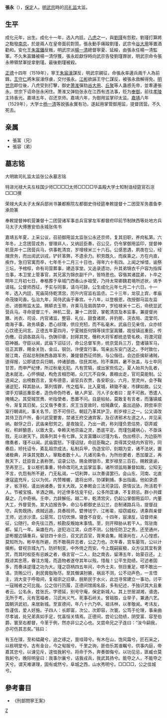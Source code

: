 '''張永'''（{{bd|1465年||1529年}}），[[保定|保定]]人。[[明武宗|明武宗]]時的[[司礼监|司礼监]]太监。

== 生平 ==
成化元年，出生。成化十一年，选入内廷。[[八虎|八虎]]之一，與[[劉瑾|劉瑾]]有怨懟，劉瑾打算將之黜發[[南京|南京]]，於是兩人在皇帝面前對質。張永動手痛毆劉瑾，武宗令[[谷大用|谷大用]]等置酒勸和。安化王[[朱寘鐇|朱寘鐇]]反叛，明武宗派[[楊一清|楊一清]]總督寧夏、延綏，由張永任楊一清監軍。不久朱寘鐇被楊一清俘獲，張永趁獻俘時向武宗告發劉瑾罪狀，明武宗命令張永帶領禁軍捉拿劉瑾。最後劉瑾被殺。

[[正德_(明武宗)|正德]]十四年（1519年），寧王[[朱宸濠|朱宸濠]]謀反，明武宗親征，命張永率邊兵兩千人為前鋒。[[王守仁|王守仁]]將朱宸濠俘虜，交付張永。[[江彬_(明朝)|江彬]]欲誣王守仁謀反，被張永救解得免。[[明世宗|明世宗]]即位後，八虎受到打擊，御史[[萧淮|萧淮]]彈劾[[谷大用|谷大用]]、[[丘聚|丘聚]]等人蛊惑先帝，並牽連張永。世宗下诏命张永闲住。萧淮又弹劾张永在江西有违法事，贬为[[奉御|奉御]]，前往[[明孝陵|孝陵]]主持香光。嘉靖五年，召还京师。嘉靖六年，为御用监掌印太监。[[嘉靖|嘉靖]]八年（1529年），大学士[[杨一清|杨一清]]等說張永實有功，遂起用掌管御用监，提督团营。不久死去。

== 亲属 ==
*張富（兄）
*張容（弟）

{{start box}}
{{s-before|[[劉瑾|劉瑾]]}}
{{s-title|[[司礼监|司礼监]][[掌印太监|掌印太监]]|1510年—1512年}}
{{s-after|[[蕭敬_(明朝宦官)|蕭敬 (明朝宦官)]]}}
{{end box}}

==墓志铭==
大明故司礼监太监张公永墓志铭

特进光禄大夫左柱国少师□□□□太师□□□□华盖殿大学士知制诰经筵官石淙□□□撰

荣禄大夫太子太保兵部尚书兼都察院左都御史侍经筵奉敕提督十二团营军务嘉鱼李承勋篆

奉敕提督神机营兼督十二团营诸军事总兵官掌左军都督府印前节制陕西等处地方兵马太子大傅惠安伯永城张伟书

嘉靖五年夏，上采公议，召前御用监太监张公永还京师，复其旧职，养疴私第。六年冬，上念团营戎务，督理非人，又纳廷臣奏，召公见，仍令掌御用监印，提督神机营并十二团营兵马，供事乾清宫，岁增禄米三十六石。公感恩遇，夙夜在公，经理庶务，而出阅武训戎，铲奸革弊，不遗余力。积劳既久，而疾乘之。方在内直，疾作，急归官寓而卒，七年冬十二月三十日也，得年六十有四。上闻之悼惜，谕祭三坛，予棺椁，命有司营葬事，建造享堂。又追录遗功，升其弟锦衣千户容为指挥佥事，本卫堂上管事官，其兄富为锦衣副千户，皆特恩也。容偕其诸昆弟，卜卒之明年三月初七日，奉柩葬于阜城门西香山乡祖莹，乃持太常卿魏君境所述状，谒予请铭。公督师西征，予实与同事，请乌可辞。公生成化元年七月二十六日。十一年，选入内廷，宪庙简侍乾清宫，历升内官监右监丞。二十三年，龙驭上宾，孝庙命茂陵司香。弘治九年，简侍武庙于春宫。十八年，以登极恩，改授御马监左监丞，进御用监太监。赐蟒衣玉带，许乘马及肩舆禁中，岁给禄米十二石，命统显武营兵马。寻命提督三千、神机二营，兼十二团营，掌乾清宫及本监事，兼提督尚膳、尚衣、司设、内官诸监，整容、礼仪、甜食诸房，并豹房、浣衣局、混堂司、南海子事。政务填委，悉心综理，供应充牣，而不私毫末。武庙日见亲信，众亦倾心饮德无间言。正德五年夏四月，宁夏贼臣何锦等挟宗室寘鐇，戕役镇巡重臣，传伪檄，召调各路兵马，伪铸印章，封拜其党，僭称大将军都统总管名秩，将渡河窥窃神器。守臣以闻，武庙下诏征讨，命公总督军务，统京营兵三万，暨诸镇军马，往正其罪，赐金关防，金瓜，钢剑，许便宜行事。驾亲出东安门送之。予时致仕，居江南，召起总制陕西各路军务，兼提督西征师旅，与公偕往。会边臣擒斩诸贼，道得报，公即谴京兵归朝，帅诸部曲，往抚其地。险不乘舆，暑不张盖，与士卒同甘苦，而申严纪律，所过秋毫无犯。凡有赏犒，或出家赀佐之。夏人始共为乱者，逸未就法，心怀惧疑，构危言相恐喝，众兀兀不自保，裹粮出走，官司莫能制。公道闻之，出榜数百言，宣布德意，谕官兵农贾，各安职业。六月，至灵州，会予鞠诸逆犯，释其胁从，第列情罪，传之槛车。比入夏城，耕锄不废，市肆如故。公又谓手刃镇巡重臣者，造伪命伪符者，破人庐室、污人子女者曰：是不可赦。悉遣人掩捕之。其受贼赏赉、听指使者，悉置不问。自是帖帖，莫敢复有言者，而藩镇威令，渐复其旧矣。公又偕予奏言，庆王当变故时，给贼纛仗，虽出迫胁，顾尝率宗室行朝谒礼，事关名节，恐不可但已。朝廷乃革其护卫，削岁禄三之一。公又请改其侍卫百户所，备兴武营要害，禁诸王府交通宾客，及召诱邪术左道之人，并见采纳。献俘之日，武庙亲慰劳之。是夜独见，乃出一疏，称刘瑾负恩估势，窃弄威权，积衅酿患，以致大变。幸赖天地宗庙之灵，悉底平定。而瑾包藏祸心，不亟诛戮，无以谢天下。因条列其十有七罪。又言寘鐇以讨瑾为名，伪出榜示，为边臣所缴奏者，瑾不以闻。武庙震怒，下瑾诏狱，命廷臣鞠之，具得其交结内外官符，同奏启，矫托诏令，紊乱祖宗成法，私制兵甲，伪造宝印，刻期为变，诸不法状，置诸极典，并诛其党数人，窜黜者数十人。凡诸司条令，为所纷更者，悉加厘正，再赦天下，廷臣皆上表称贺。诏录公功，赐金牌银币，累岁禄至三百石，赐敕褒谕，至再至三。复以枢机事重，特命改司礼太监掌监事，诸所领监局兼督如故。公知无不言，仇怨有所不避，门无私谒，一切利弊，以次奏请罢行。会山东、河南、北直隶寇盗充斥，公以为优。内赞帷幄，遣将出师，协谋剿捕，多出指画。他如录遗才，省浮税，谨出纳诸奏，皆关大政。又奉敕会三法司录囚，原情议法，所活若干人。节被宝镪、羊酒之赐。时近倖多怙宠干纪，公多所匡谏，不复顾忌。群小共媒蘖之，几中奇祸。壬申，力辞解任。越二年，乾清宫灾，仍起公掌御用监印，内董大工，外督营务。宣大边报告争，命公与都御史丛公兰，总制诸路兵马，提督战守。兵势既扬，虏贼远遁，具奏班师。嬖倖钱宁、江彬辈，招窃威权，诱乘舆亲督王师，远涉沙漠。公扈驾，日切优惧，寝食不自安。十四年，宸濠反，诏督师亲征，公随行。命先往江西，核勘反叛始末事情。至，则开释胁从若干人。驾驻南都，留几一年。枭雄在内，逆犯泊江滨，众虑不测。公独任防卫之责。还至通州，逆彬握边镇重兵，留驻四十余日，召文武百官，胥来会集。贼濠尚在，人心惶惑，莫知所为。彬卒有所避，而不敢萌异志者，公之力也。次年春，宫车晏驾，公以计擒彬。督视京城九门，防奸制变，中外倚之而安。今上既嗣宸极，众方议其宜有褒赏，而其时权臣有忌嫉之者，嗾言官一二人，劾之南去，留滞五年，始蒙召还。上既谅其忠荩，眷注方隆，而造物者遂夺其年以殁。惜哉！公平生勋绩，可述者固多，而奏诛逆瑾之功为大。瑾之窃柄四五年间，中外士夫，侧目重足，噤不敢出一语。货贿公行，剥民膏脂殆尽。至其僭谋肘腋，祸且不测，公不动声色，一言悟主，消大变于呼吸间，复祖宗之旧章，脱斯民于水火，此岂寻常建立一事功，讨平一寇贼者之可比哉。公之信行历履，正德间馆阁名臣，多有纪述，予独识其大且重者云。公名永，姓张氏，字德延，别号守庵，保定新城人。其上世居湖湘，谱逸，无所于考。元有宽福者，习武尚义气，死事石岭关。曾祖胜，业举子，兼通六艺。国朝洪武初，来居新城。至宣德间，年八十六乃卒。祖讳林，以孝敬闻。考讳友，性谨信，爱人好施。子四人：长即富，次公，次即容，次寰。公笃于伦理，事亲曲尽孝诚，处兄弟真如手足，忧喜恒关情焉。正德间，尝论公勋绩，阴受富、容至伯爵，寰至右都督，今革于例，然亦非公之心也。又尝命兄之子连曰：“汝今嗣我，亦可伤其志矣。”铭曰：

有玉在璞，至和韫藏兮。追之琢之，亶珪璋兮。有木在山，饱风霜兮。匠石采之，以栋明堂兮。古有金台，今之甸服兮。千里之驹，匪伯乐其谁瞩兮。供事内庭，帝嘉其忠兮。以谏见斥，遑恤我躬兮。将命于外，奔奏御侮兮。以功见忌，匪臧仓莫我躬兮。晚际明皇曰：我事尔襄兮，诘我戎兵，我武其扬兮。能夺之人，不能夺之天兮。谓天难谌理，固有或然兮。阜城之西，山水秀明兮。□□□□，公之佳城兮。
==參考書目==
* 《刑部問寧王案》

{{八虎}}

[[Category:明朝宦官|Z]]
